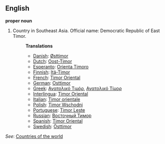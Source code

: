==English==

'''proper noun'''

# Country in Southeast Asia. Official name: Democratic Republic of East Timor.
#:'''Translations'''
#:*[[Danish]]: [[Østtimor]]
#:*[[Dutch]]: [[Oost-Timor]]
#:*[[Esperanto]]: [[Orienta Timoro]]
#:*[[Finnish]]: [[Itä-Timor]]
#:*[[French]]: [[Timor Oriental]]
#:*[[German]]: [[Osttimor]]
#:*[[Greek]]: [[Ανατολικό Τιμόρ]], [[Ανατολικό Τίμορ]]
#:*[[Interlingua]]: [[Timor Oriental]]
#:*[[Italian]]: [[Timor orientale]]
#:*[[Polish]]: [[Timor Wschodni]]
#:*[[Portuguese]]: [[Timor Leste]]
#:*[[Russian]]: [[Восточный Тимор]]
#:*[[Spanish]]: [[Timor Oriental]]
#:*[[Swedish]]: [[Östtimor]]

''See'': [[Countries of the world]]